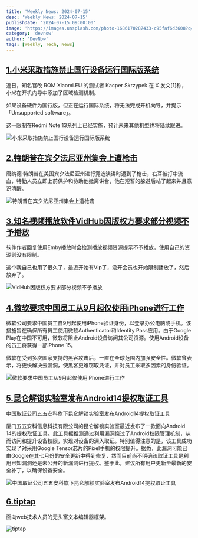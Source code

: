 ```yaml
---
title: 'Weekly News: 2024-07-15'
desc: 'Weekly News: 2024-07-15'
publishDate: '2024-07-15 09:00:00'
image: 'https://images.unsplash.com/photo-1686170287433-c95faf6d3608?q=80&w=2970&auto=format&fit=crop&ixlib=rb-4.0.3&ixid=M3wxMjA3fDB8MHxwaG90by1wYWdlfHx8fGVufDB8fHx8fA%3D%3D'
category: 'devnow'
author: 'DevNow'
tags: [Weekly, Tech, News]
---
```


## [1.小米采取措施禁止国行设备运行国际版系统](https://www.163.com/dy/article/J6M0EDQ9051189P5.html)

近日，知名官改 ROM Xiaomi.EU 的测试者 Kacper Skrzypek 在 X 发文[1]称，小米在开机向导中添加了区域检测机制。

如果设备硬件为国行版，但正在运行国际系统，将无法完成开机向导，并提示「Unsupported software」。

这一限制在Redmi Note 13系列上已经实施，预计未来其他机型也将陆续跟进。

![小米采取措施禁止国行设备运行国际版系统](https://nimg.ws.126.net/?url=http%3A%2F%2Fdingyue.ws.126.net%2F2024%2F0709%2F4f009381j00sgc4sd000jd000dx00fpg.jpg&thumbnail=660x2147483647&quality=80&type=jpg)

## [2.特朗普在宾夕法尼亚州集会上遭枪击](https://www.youtube.com/watch?v=XL3D0h5j0Lo)

唐纳德·特朗普在美国宾夕法尼亚州进行竞选演讲时遭到了枪击，右耳被打中流血，特勤人员立即上前保护和协助他撤离讲台，他在短暂的躲避后站了起来并且意识清醒。

![特朗普在宾夕法尼亚州集会上遭枪击](https://cdn.laughingzhu.cn/DevNow/478f518fb593f2bc01ce615b146b4b15-20511c.jpeg)

## [3.知名视频播放软件VidHub因版权方要求部分视频不予播放](https://x.com/okasupportgroup/status/1811245719946514830?s=46)

软件作者回复使用Emby播放时会检测播放视频资源提示不予播放，使用自己的资源则没有限制。

这个我自己也用了很久了，最近开始有Vip了，没开会员也开始限制播放了，然后放弃了。

![VidHub因版权方要求部分视频不予播放](https://cdn.laughingzhu.cn/DevNow/671ef766df129b7dba179994100f63f9-7f20c5.jpeg)

## [4.微软要求中国员工从9月起仅使用iPhone进行工作](https://www.bloomberg.com/news/articles/2024-07-08/microsoft-orders-china-staff-to-switch-from-android-phones-to-iphones-for-work)

微软公司要求中国员工自9月起使用iPhone验证身份，以登录办公电脑或手机。该措施旨在确保所有员工使用微软Authenticator和Identity Pass应用。由于Google Play在中国不可用，微软将阻止Android设备访问其公司资源。使用Android设备的员工将获得一部iPhone 15。

微软在受到多次国家支持的黑客攻击后，一直在全球范围内加强安全性。微软曾表示，将更快解决云漏洞，使黑客更难窃取凭证，并对员工采取多因素的身份验证。

![微软要求中国员工从9月起仅使用iPhone进行工作](https://cdn.laughingzhu.cn/DevNow/gi1n7J9pHuX6WQsuuoshu.jpg)

## [5.昆仑解锁实验室发布Android14提权取证工具](https://serverplayer.com/topic/25753/%E4%B8%AD%E5%9B%BD%E5%8F%96%E8%AF%81%E5%85%AC%E5%8F%B8%E4%BA%94%E4%BA%94%E5%AE%89%E7%A7%91%E6%97%97%E4%B8%8B%E6%98%86%E4%BB%91%E8%A7%A3%E9%94%81%E5%AE%9E%E9%AA%8C%E5%AE%A4%E5%8F%91%E5%B8%83android14%E6%8F%90%E6%9D%83%E5%8F%96%E8%AF%81%E5%B7%A5%E5%85%B7-%E5%8E%A6%E9%97%A8%E4%BA%94%E4%BA%94%E5%AE%89%E7%A7%91%E4%BF%A1%E6%81%AF%E7%A7%91%E6%8A%80)

中国取证公司五五安科旗下昆仑解锁实验室发布Android14提权取证工具

厦门五五安科信息科技有限公司的昆仑解锁实验室最近发布了一款面向Android 14的提权取证工具。此工具据推测通过利用漏洞绕过了Android权限管理机制，从而访问和提升设备权限，实现对设备的深入取证。特别值得注意的是，该工具成功实现了对采用Google Tensor芯片的Pixel手机的权限提升。据悉，此漏洞可能已由Google在其七月份的安全更新中得到修复，然而目前尚不明确该取证工具是利用已知漏洞还是未公开的新漏洞进行提权。鉴于此，建议所有用户更新至最新的安全补丁，以确保设备安全。

![中国取证公司五五安科旗下昆仑解锁实验室发布Android14提权取证工具](https://cdn.laughingzhu.cn/DevNow/7e6649b42c0ee473e0c0139567b5fb5b-9c6cb0.jpeg)

## [6.tiptap](https://github.com/ueberdosis/tiptap)

面向web技术人员的无头富文本编辑器框架。

![tiptap](https://cdn.laughingzhu.cn/DevNow/28c30142ce3758cc5e2ade8795a12c38-c10f9a.png)
